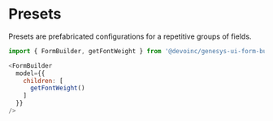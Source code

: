 
<Meta title="Presets/Introduction" />

# Presets

Presets are prefabricated configurations for a repetitive groups of fields.

```js
import { FormBuilder, getFontWeight } from '@devoinc/genesys-ui-form-builder';

<FormBuilder
  model={{
    children: [
      getFontWeight()
    ]
  }}
/>
```
